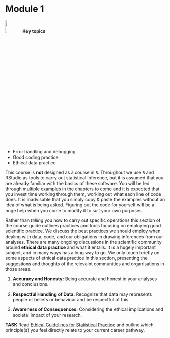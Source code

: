 # Module 1 {-}

<div class="alert alert-success" role="alert">
![](https://github.com/BIOSCI738/cowstats/blob/main/img/code_bell.png?raw=true){width=10%} <strong>Key topics</strong> 

<ul>
   <li>Error handling and debugging</li>
   <li>Good coding practice</li>
   <li>Ethical data practice</li>
 </ul>

</div>

This course is **not** designed as a course in `R`. Throughout we use `R` and RStudio as tools to carry out statistical inference, but it is assumed that you are already familiar with the basics of these software. You will be led through multiple examples in the chapters to come and it is expected that you invest time working through them, working out what each line of code does. It is inadvisable that you simply copy \& paste the examples without an idea of what is being asked. Figuring out the code for yourself will be a huge help when you come to modify it to suit your own purposes. 

Rather than *telling* you how to carry out specific operations this section of the course guide outlines practices and tools focusing on employing good scientific practice. We discuss the best practices we should employ when dealing with data, code, and our obligations in drawing inferences from our analyses. There are many ongoing discussions in the scientific community around **ethical data practice** and what it entails. It is a hugely important subject, and in many ways has a long way to go. We only touch briefly on some aspects of ethical data practice in this section, presenting the suggestions and thoughts of the relevalnt communities and organisations in those areas.

 1.  **Accuracy and Honesty:** Being accurate and honest in your analyses and conclusions.

 2.  **Respectful Handling of Data:** Recognize that data may represents people or beliefs or behaviour and be respectful of this.

 3.  **Awareness of Consequences:** Considering the ethical implications and societal impact of your research.



<div class="alert alert-warning">
  <strong>TASK</strong> Read [Ethical Guidelines for Statistical Practice](https://www.amstat.org/your-career/ethical-guidelines-for-statistical-practice) and outline which principle(s) you feel directly relate to your current career pathway.
</div>